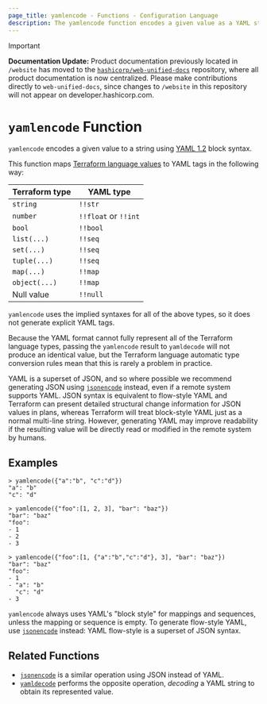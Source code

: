 ```yaml
---
page_title: yamlencode - Functions - Configuration Language
description: The yamlencode function encodes a given value as a YAML string.
---
```


> [!IMPORTANT]  
> **Documentation Update:** Product documentation previously located in `/website` has moved to the [`hashicorp/web-unified-docs`](https://github.com/hashicorp/web-unified-docs) repository, where all product documentation is now centralized. Please make contributions directly to `web-unified-docs`, since changes to `/website` in this repository will not appear on developer.hashicorp.com.

# `yamlencode` Function

`yamlencode` encodes a given value to a string using
[YAML 1.2](https://yaml.org/spec/1.2/spec.html) block syntax.

This function maps
[Terraform language values](/terraform/language/expressions/types)
to YAML tags in the following way:

| Terraform type | YAML type            |
| -------------- | -------------------- |
| `string`       | `!!str`              |
| `number`       | `!!float` or `!!int` |
| `bool`         | `!!bool`             |
| `list(...)`    | `!!seq`              |
| `set(...)`     | `!!seq`              |
| `tuple(...)`   | `!!seq`              |
| `map(...)`     | `!!map`              |
| `object(...)`  | `!!map`              |
| Null value     | `!!null`             |

`yamlencode` uses the implied syntaxes for all of the above types, so it does
not generate explicit YAML tags.

Because the YAML format cannot fully represent all of the Terraform language
types, passing the `yamlencode` result to `yamldecode` will not produce an
identical value, but the Terraform language automatic type conversion rules
mean that this is rarely a problem in practice.

YAML is a superset of JSON, and so where possible we recommend generating
JSON using [`jsonencode`](/terraform/language/functions/jsonencode) instead, even if
a remote system supports YAML. JSON syntax is equivalent to flow-style YAML
and Terraform can present detailed structural change information for JSON
values in plans, whereas Terraform will treat block-style YAML just as a normal
multi-line string. However, generating YAML may improve readability if the
resulting value will be directly read or modified in the remote system by
humans.

## Examples

```
> yamlencode({"a":"b", "c":"d"})
"a": "b"
"c": "d"

> yamlencode({"foo":[1, 2, 3], "bar": "baz"})
"bar": "baz"
"foo":
- 1
- 2
- 3

> yamlencode({"foo":[1, {"a":"b","c":"d"}, 3], "bar": "baz"})
"bar": "baz"
"foo":
- 1
- "a": "b"
  "c": "d"
- 3
```

`yamlencode` always uses YAML's "block style" for mappings and sequences, unless
the mapping or sequence is empty. To generate flow-style YAML, use
[`jsonencode`](/terraform/language/functions/jsonencode) instead: YAML flow-style is a superset
of JSON syntax.

## Related Functions

- [`jsonencode`](/terraform/language/functions/jsonencode) is a similar operation using JSON instead
  of YAML.
- [`yamldecode`](/terraform/language/functions/yamldecode) performs the opposite operation, _decoding_
  a YAML string to obtain its represented value.

